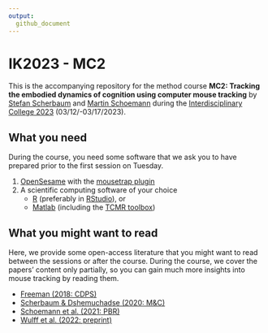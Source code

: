 ```yaml
---
output:
  github_document
---
```


# IK2023 - MC2

This is the accompanying repository for the method course **MC2: Tracking the embodied dynamics of cognition using computer mouse tracking** by [Stefan Scherbaum](https://tu-dresden.de/Members/stefan.scherbaum) and [Martin Schoemann](https://tu-dresden.de/Members/martin.schoemann) during the [Interdisciplinary College 2023](https://interdisciplinary-college.org/) (03/12/-03/17/2023).

## What you need

During the course, you need some software that we ask you to have prepared prior to the first session on Tuesday.

1.  [OpenSesame](https://osdoc.cogsci.nl/3.3/) with the [mousetrap plugin](https://github.com/PascalKieslich/mousetrap-os)
2.  A scientific computing software of your choice
    -   [R](https://www.r-project.org/) (preferably in [RStudio](https://posit.co/products/open-source/rstudio/)), or
    -   [Matlab](https://www.mathworks.com/products/matlab.html) (including the [TCMR toolbox](osf.io/5e3vn))


## What you might want to read

Here, we provide some open-access literature that you might want to read between the sessions or after the course.
During the course, we cover the papers' content only partially, so you can gain much more insights into mouse tracking by reading them.  

- [Freeman (2018: CDPS)](https://doi.org/10.1177/0963721417746793)
- [Scherbaum & Dshemuchadse (2020: M&C)](https://doi.org/10.3758/s13421-019-00981-x)
- [Schoemann et al. (2021: PBR)](https://doi.org/10.3758/s13423-020-01851-3)
- [Wulff et al. (2022: preprint)](https://doi.org/10.31234/osf.io/v685r)

